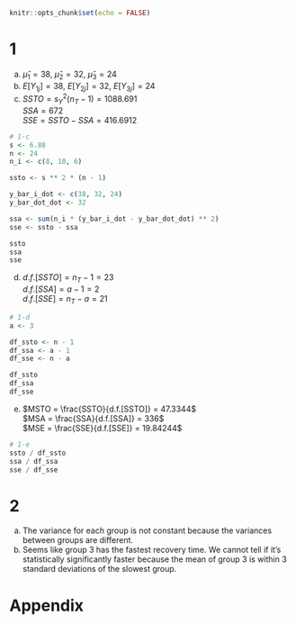 ```r
knitr::opts_chunk$set(echo = FALSE)
```

# 1
a. $\hat{\mu}_1 = 38$, $\hat{\mu}_2 = 32$, $\hat{\mu}_3 = 24$
b. $E[Y_{1j}] = 38$, $E[Y_{2j}] = 32$, $E[Y_{3j}] = 24$
c. $SSTO = s^2_Y (n_T - 1) = 1088.691$
<br> $SSA = 672$
<br> $SSE = SSTO - SSA = 416.6912$
```r

# 1-c
s <- 6.88
n <- 24
n_i <- c(8, 10, 6)

ssto <- s ** 2 * (n - 1)

y_bar_i_dot <- c(38, 32, 24)
y_bar_dot_dot <- 32

ssa <- sum(n_i * (y_bar_i_dot - y_bar_dot_dot) ** 2)
sse <- ssto - ssa

ssto
ssa
sse
```
d. $d.f.[SSTO] = n_T - 1 = 23$
<br> $d.f.[SSA] = a - 1 = 2$
<br> $d.f.[SSE] = n_T - a = 21$
```r

# 1-d
a <- 3

df_ssto <- n - 1
df_ssa <- a - 1
df_sse <- n - a

df_ssto
df_ssa
df_sse
```
e. $MSTO = \frac{SSTO}{d.f.[SSTO]} = 47.3344$
<br> $MSA = \frac{SSA}{d.f.[SSA]} = 336$
<br> $MSE = \frac{SSE}{d.f.[SSE]} = 19.84244$
```r

# 1-e
ssto / df_ssto
ssa / df_ssa
sse / df_sse
```

# 2
a. The variance for each group is not constant because the variances between groups are different.
b. Seems like group 3 has the fastest recovery time. We cannot tell if it's statistically significantly faster because the mean of group 3 is within 3 standard deviations of the slowest group.

# Appendix
```r
```
